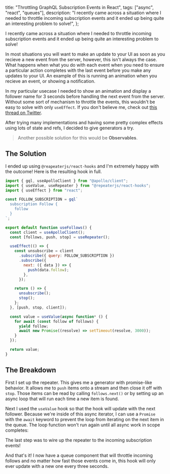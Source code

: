 
  title: "Throttling GraphQL Subscription Events in React",
  tags: ["async", "react", "queues"],
  description:
    "I recently came across a situation where I needed to throttle incoming subscription events and it ended up being quite an interesting problem to solve!",
};


I recently came across a situation where I needed to throttle incoming subscription events and it ended up being quite an interesting problem to solve!

In most situations you will want to make an update to your UI as soon as you recieve a new event from the server, however, this isn't always the case. What happens when what you do with each event when you need to ensure a particular action completes with the last event before you make any updates to your UI. An example of this is running an animation when you recieve an event, or showing a notification.

In my particular usecase I needed to show an animation and display a follower name for 3 seconds before handling the next event from the server. Without some sort of mechanism to throttle the events, this wouldn't be easy to solve with only `useEffect`. If you don't believe me, check out [this thread on Twitter](https://twitter.com/i/status/1259217403927388160).

After trying many implementations and having some pretty complex effects using lots of state and refs, I decided to give generators a try.

> Another possible solution for this would be **Observables**.

## The Solution

I ended up using `@reapeaterjs/react-hooks` and I'm extremely happy with the outcome! Here is the resulting hook in full.

```js
import { gql, useApolloClient } from "@apollo/client";
import { useValue, useRepeater } from "@repeaterjs/react-hooks";
import { useEffect } from "react";

const FOLLOW_SUBSCRIPTION = gql`
  subscription Follow {
    follow
  }
`;

export default function useFollows() {
  const client = useApolloClient();
  const [follows, push, stop] = useRepeater();

  useEffect(() => {
    const unsubscribe = client
      .subscribe({ query: FOLLOW_SUBSCRIPTION })
      .subscribe({
        next: ({ data }) => {
          push(data.follow);
        },
      });

    return () => {
      unsubscribe();
      stop();
    };
  }, [push, stop, client]);

  const value = useValue(async function* () {
    for await (const follow of follows) {
      yield follow;
      await new Promise((resolve) => setTimeout(resolve, 3000));
    }
  });

  return value;
}
```

## The Breakdown

First I set up the repeater. This gives me a generator with promise-like behavior. It allows me to `push` items onto a stream and then close it off with `stop`. Those items can be read by calling `follows.next()` or by setting up an async loop that will run each time a new item is found.

Next I used the `useValue` hook so that the hook will update with the next follower. Because we're inside of this async iterator, I can use a `Promise` with the `await` keyword to prevent the loop from iterating on the next item in the queue. The loop function won't run again until all async work in scope completes:

The last step was to wire up the repeater to the incoming subscription events!

And that's it! I now have a queue component that will throttle incoming follows and no matter how fast those events come in, this hook will only ever update with a new one every three seconds.
